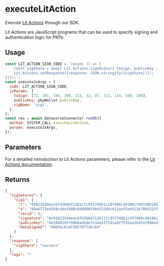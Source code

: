 # executeLitAction

Execute [Lit Actions](https://developer.litprotocol.com/LitActions/intro) through our SDK.

Lit Actions are JavaScript programs that can be used to specify signing and authentication logic for PKPs.

## Usage

```javascript
const LIT_ACTION_SIGN_CODE = `(async () => {
    const sigShare = await Lit.Actions.signEcdsa({ toSign, publicKey , sigName });
    Lit.Actions.setResponse({response: JSON.stringify({sigShare})});
})();`;
const executeJsArgs = {
  code: LIT_ACTION_SIGN_CODE,
  jsParams: {
    toSign: [72, 101, 108, 108, 111, 32, 87, 111, 114, 108, 100],
    publicKey: pkpWallet.publicKey,
    sigName: 'sig1',
  },
};
const res = await dataverseConnector.runOS({
  method: SYSTEM_CALL.executeLitAction,
  params: executeJsArgs,
});
```

## Parameters

For a detailed introduction to Lit Actions parameters, please refer to the [Lit Actions documentation](https://developer.litprotocol.com/LitActions/intro).

## Returns

```json
{
  "signatures": {
    "sig1": {
      "r": "918235d4eacbf43b66f126117c9f27ddb1c297908c49186c7d9330b1867efeb7",
      "s": "60a6775e9568c49afd00c6dd688f404f22ddc612aaf5e9413e79b5523f1e4050",
      "recid": 0,
      "signature": "0x918235d4eacbf43b66f126117c9f27ddb1c297908c49186c7d9330b1867efeb760a6775e9568c49afd00c6dd688f404f22ddc612aaf5e9413e79b5523f1e40501b",
      "publicKey": "043860195f99bbad5defe34a537541a9ff535aa3b47a7696e4705989225dc6741168b9b4398ad07e7136645f014f2e648b83ef0fd4214ce0f72ec38e79bbd750f4",
      "dataSigned": "48656c6c6f20576f726c64"
    }
  },
  "response": {
    "sigShare": "success"
  },
  "logs": ""
}
```

